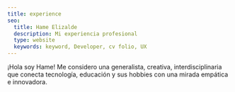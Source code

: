 ```yaml
---
title: experience
seo:
  title: Hame Elizalde
  description: Mi experiencia profesional
  type: website
  keywords: keyword, Developer, cv folio, UX 
---
```


¡Hola soy Hame!
Me considero una generalista, creativa, interdisciplinaria que conecta tecnología, educación
y sus hobbies con una mirada empática e innovadora.